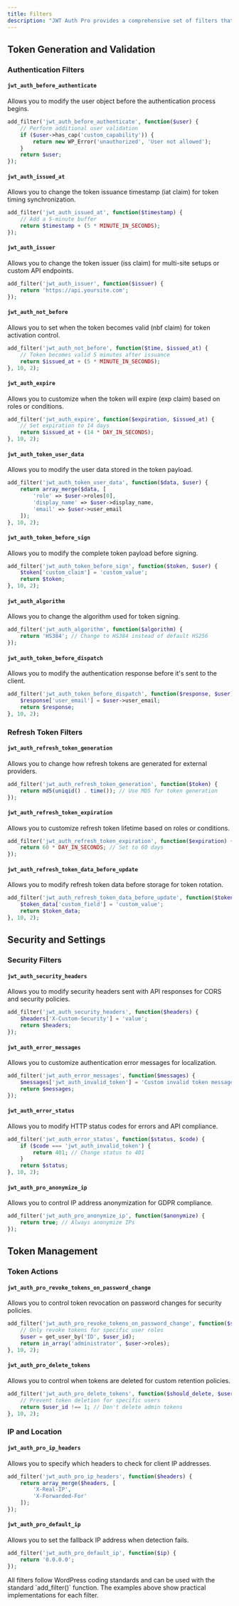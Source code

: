```yaml
---
title: Filters
description: "JWT Auth Pro provides a comprehensive set of filters that allow you to customize its behavior. Each filter is documented below with its description and usage example."
---
```




## Token Generation and Validation

### Authentication Filters

#### `jwt_auth_before_authenticate`
Allows you to modify the user object before the authentication process begins.
```php
add_filter('jwt_auth_before_authenticate', function($user) {
    // Perform additional user validation
    if ($user->has_cap('custom_capability')) {
        return new WP_Error('unauthorized', 'User not allowed');
    }
    return $user;
});
```

#### `jwt_auth_issued_at`
Allows you to change the token issuance timestamp (iat claim) for token timing synchronization.
```php
add_filter('jwt_auth_issued_at', function($timestamp) {
    // Add a 5-minute buffer
    return $timestamp + (5 * MINUTE_IN_SECONDS);
});
```

#### `jwt_auth_issuer`
Allows you to change the token issuer (iss claim) for multi-site setups or custom API endpoints.
```php
add_filter('jwt_auth_issuer', function($issuer) {
    return 'https://api.yoursite.com';
});
```

#### `jwt_auth_not_before`
Allows you to set when the token becomes valid (nbf claim) for token activation control.
```php
add_filter('jwt_auth_not_before', function($time, $issued_at) {
    // Token becomes valid 5 minutes after issuance
    return $issued_at + (5 * MINUTE_IN_SECONDS);
}, 10, 2);
```

#### `jwt_auth_expire`
Allows you to customize when the token will expire (exp claim) based on roles or conditions.
```php
add_filter('jwt_auth_expire', function($expiration, $issued_at) {
    // Set expiration to 14 days
    return $issued_at + (14 * DAY_IN_SECONDS);
}, 10, 2);
```

#### `jwt_auth_token_user_data`
Allows you to modify the user data stored in the token payload.
```php
add_filter('jwt_auth_token_user_data', function($data, $user) {
    return array_merge($data, [
        'role' => $user->roles[0],
        'display_name' => $user->display_name,
        'email' => $user->user_email
    ]);
}, 10, 2);
```

#### `jwt_auth_token_before_sign`
Allows you to modify the complete token payload before signing.
```php
add_filter('jwt_auth_token_before_sign', function($token, $user) {
    $token['custom_claim'] = 'custom_value';
    return $token;
}, 10, 2);
```

#### `jwt_auth_algorithm`
Allows you to change the algorithm used for token signing.
```php
add_filter('jwt_auth_algorithm', function($algorithm) {
    return 'HS384'; // Change to HS384 instead of default HS256
});
```

#### `jwt_auth_token_before_dispatch`
Allows you to modify the authentication response before it's sent to the client.
```php
add_filter('jwt_auth_token_before_dispatch', function($response, $user) {
    $response['user_email'] = $user->user_email;
    return $response;
}, 10, 2);
```

### Refresh Token Filters

#### `jwt_auth_refresh_token_generation`
Allows you to change how refresh tokens are generated for external providers.
```php
add_filter('jwt_auth_refresh_token_generation', function($token) {
    return md5(uniqid() . time()); // Use MD5 for token generation
});
```

#### `jwt_auth_refresh_token_expiration`
Allows you to customize refresh token lifetime based on roles or conditions.
```php
add_filter('jwt_auth_refresh_token_expiration', function($expiration) {
    return 60 * DAY_IN_SECONDS; // Set to 60 days
});
```

#### `jwt_auth_refresh_token_data_before_update`
Allows you to modify refresh token data before storage for token rotation.
```php
add_filter('jwt_auth_refresh_token_data_before_update', function($token_data, $user_id) {
    $token_data['custom_field'] = 'custom_value';
    return $token_data;
}, 10, 2);
```

## Security and Settings

### Security Filters

#### `jwt_auth_security_headers`
Allows you to modify security headers sent with API responses for CORS and security policies.
```php
add_filter('jwt_auth_security_headers', function($headers) {
    $headers['X-Custom-Security'] = 'value';
    return $headers;
});
```

#### `jwt_auth_error_messages`
Allows you to customize authentication error messages for localization.
```php
add_filter('jwt_auth_error_messages', function($messages) {
    $messages['jwt_auth_invalid_token'] = 'Custom invalid token message';
    return $messages;
});
```

#### `jwt_auth_error_status`
Allows you to modify HTTP status codes for errors and API compliance.
```php
add_filter('jwt_auth_error_status', function($status, $code) {
    if ($code === 'jwt_auth_invalid_token') {
        return 401; // Change status to 401
    }
    return $status;
}, 10, 2);
```

#### `jwt_auth_pro_anonymize_ip`
Allows you to control IP address anonymization for GDPR compliance.
```php
add_filter('jwt_auth_pro_anonymize_ip', function($anonymize) {
    return true; // Always anonymize IPs
});
```

## Token Management

### Token Actions

#### `jwt_auth_pro_revoke_tokens_on_password_change`
Allows you to control token revocation on password changes for security policies.
```php
add_filter('jwt_auth_pro_revoke_tokens_on_password_change', function($should_revoke, $user_id) {
    // Only revoke tokens for specific user roles
    $user = get_user_by('ID', $user_id);
    return in_array('administrator', $user->roles);
}, 10, 2);
```

#### `jwt_auth_pro_delete_tokens`
Allows you to control when tokens are deleted for custom retention policies.
```php
add_filter('jwt_auth_pro_delete_tokens', function($should_delete, $user_id) {
    // Prevent token deletion for specific users
    return $user_id !== 1; // Don't delete admin tokens
}, 10, 2);
```

### IP and Location

#### `jwt_auth_pro_ip_headers`
Allows you to specify which headers to check for client IP addresses.
```php
add_filter('jwt_auth_pro_ip_headers', function($headers) {
    return array_merge($headers, [
        'X-Real-IP',
        'X-Forwarded-For'
    ]);
});
```

#### `jwt_auth_pro_default_ip`
Allows you to set the fallback IP address when detection fails.
```php
add_filter('jwt_auth_pro_default_ip', function($ip) {
    return '0.0.0.0';
});
```

<Note>
  All filters follow WordPress coding standards and can be used with the standard `add_filter()` function. The examples above show practical implementations for each filter.
</Note>
